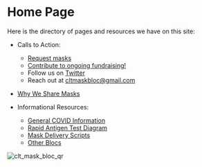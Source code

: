 # Home Page

Here is the directory of pages and resources we have on this site:

- Calls to Action:
  - [Request masks](https://docs.google.com/forms/d/e/1FAIpQLSfCafn3pynvBpLtejV45ipZITrP8NQNOxRiSrtLHgM4r90F3Q/viewform)
  - [Contribute to ongoing fundraising!](/info/fundraising)
  - Follow us on [Twitter](https://x.com/CLT_Mask_Bloc)
  - Reach out at [cltmaskbloc\@gmail.com](mailto:cltmaskbloc@gmail.com)

- [Why We Share Masks](/why-we-share-masks)
- Informational Resources:
  - [General COVID Information](/info/general-covid-information)
  - [Rapid Antigen Test Diagram](/info/rapid-antigen-tests)
  - [Mask Delivery Scripts](/info/mask-delivery)
  - [Other Blocs](/info/other-blocs)

![clt_mask_bloc_qr](/clt_mask_bloc_qr.png)
